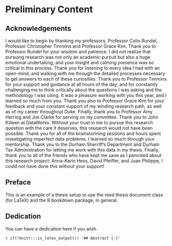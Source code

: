 # Preliminary Content {-}

## Acknowledgements {-}

I would like to begin by thanking my professors, Professor Colin Rundel, Professor Christopher Timmins and Professor Grace Kim. Thank you to Professor Rundel for your wisdom and patience. I did not realize that pursuing research was not only an academic pursuit but also a huge emotional undertaking, and your insight and calming presence was so critical in this process. Thank you for listening to every idea I had with an open-mind, and walking with me through the detailed processes necessary to get answers to each of these curiosities. Thank you to Professor Timmins for your support and guidance at all hours of the day, and for constantly challenging me to think critically about the questions I was asking and the methodology I was using. It was a pleasure working with you this year, and I learned so much from you. Thank you also to Professor Grace Kim for your feedback and your constant support of my winding research path, as well as of my career throughout Duke. Finally, thank you to Professor Amy Herring and Jim Clarke for serving on my committee.
Thank you to John Killeen at DataWorks. Without your trust in me to pursue this research question with the care it deserves, this research would not have been possible. Thank you for all of the brainstorming sessions and hours spent investigating imperfect data problems. I learned so much through your mentorship. 
Thank you to the Durham Sherriff’s Department and Durham Tax Administration for letting me work with this data in my thesis. Finally, thank you to all of the friends who have kept me sane as I panicked about this research project: Anna-Karin Hess, David Pfeiffer, and Juan Philippe, I could not have done this without your support! 


## Preface {-}

This is an example of a thesis setup to use the reed thesis document class
(for LaTeX) and the R bookdown package, in general.

## Dedication {-}

You can have a dedication here if you wish. 

`r if(!knitr:::is_latex_output()) '## Abstract {-}'`

